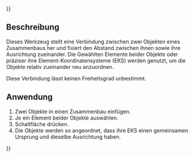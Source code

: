 {{UnfinishedDocu{{#translation:}}}}
<languages/>

{{Docnav/de
|[[Assembly3_ConstraintCoincidence/de|Deckungsgleiche Ebenen]]
|[[Assembly3_ConstraintAttachmentOffset/de|BefestigungVersatz]]
|[[Assembly3_Workbench/de|Assembly3]]
|IconL=Assembly_ConstraintCoincidence.svg‎‎
|IconR= Assembly_ConstraintAttachmentOffset.svg
|IconC=Assembly3_workbench_icon.svg
}}

{{GuiCommand/de
|Name=Assembly3 ConstraintAttachment
|Name/de=Assembly3 Befestigung
|Icon=Part_Attachment.svg
|Workbenches=[[Assembly3_Workbench/de|Assembly3]]
}}

<span id="Description"></span>
== Beschreibung ==

Dieses Werkzeug stellt eine Verbindung zwischen zwei Objekten eines Zusammenbaus her und fixiert den Abstand zwischen ihnen sowie ihre Ausrichtung zueinander. Die Gewählten Elemente beider Objekte oder präziser ihre Element-Koordinatensysteme (EKS) werden genutzt, um die Objekte relativ zueinander neu anzuordnen.

Diese Verbindung lässt keinen Freiheitsgrad unbestimmt.

<span id="Usage"></span>
== Anwendung == 

# Zwei Objekte in einen Zusammenbau einfügen.
# Je ein Element beider Objekte auswählen.
# Schaltfläche {{Button|[[Image:Part_Attachment.svg|16px]] [[Assembly3_ConstraintAttachment/de|Befestigung]]}} drücken.
# Die Objekte werden so angeordnet, dass ihre EKS einen gemeinsamen Ursprung und dieselbe Ausrichtung haben.


{{Docnav/de
|[[Assembly3_ConstraintCoincidence/de|Deckungsgleiche Ebenen]]
|[[Assembly3_ConstraintAttachmentOffset/de|BefestigungVersatz]]
|[[Assembly3_Workbench/de|Assembly3]]
|IconL=Assembly_ConstraintCoincidence.svg‎‎
|IconR= Assembly_ConstraintAttachmentOffset.svg
|IconC=Assembly3_workbench_icon.svg
}}

{{Userdocnavi{{#translation:}}}}